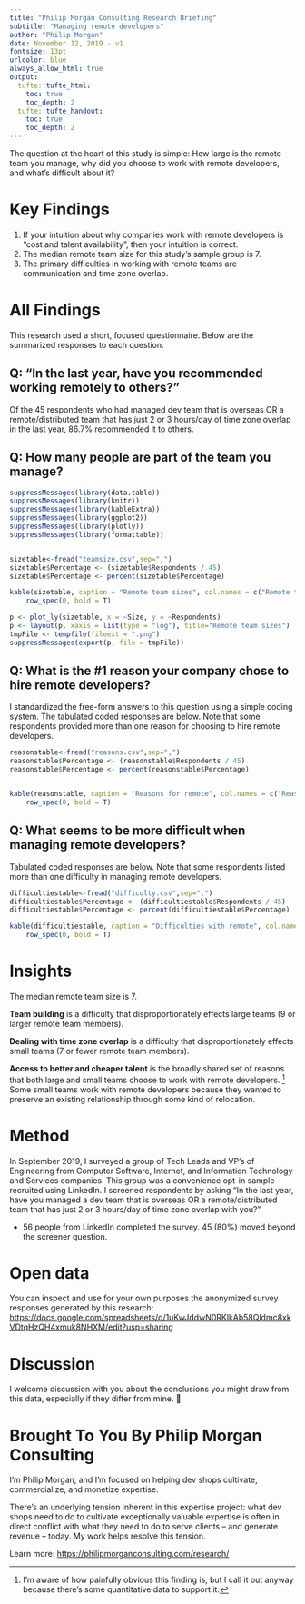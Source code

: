 ```yaml
---
title: "Philip Morgan Consulting Research Briefing"
subtitle: "Managing remote developers"
author: "Philip Morgan"
date: November 12, 2019 - v1
fontsize: 13pt
urlcolor: blue
always_allow_html: true
output:
  tufte::tufte_html:
    toc: true
    toc_depth: 2
  tufte::tufte_handout:
    toc: true
    toc_depth: 2
---
```


\newpage
The question at the heart of this study is simple: How large is the remote team you manage, why did you choose to work with remote developers, and what's difficult about it?

# Key Findings

1. If your intuition about why companies work with remote developers is "cost and talent availability", then your intuition is correct.
2. The median remote team size for this study's sample group is 7.
3. The primary difficulties in working with remote teams are communication and time zone overlap.

\newpage
# All Findings

This research used a short, focused questionnaire. Below are the summarized responses to each question.

## Q: "In the last year, have you recommended working remotely to others?"

Of the 45 respondents who had managed dev team that is overseas OR a remote/distributed team that has just 2 or 3 hours/day of time zone overlap in the last year, 86.7% recommended it to others.

## Q: How many people are part of the team you manage?

```r
suppressMessages(library(data.table))
suppressMessages(library(knitr))
suppressMessages(library(kableExtra))
suppressMessages(library(ggplot2))
suppressMessages(library(plotly))
suppressMessages(library(formattable))


sizetable<-fread("teamsize.csv",sep=",")
sizetable$Percentage <- (sizetable$Respondents / 45)
sizetable$Percentage <- percent(sizetable$Percentage)

kable(sizetable, caption = "Remote team sizes", col.names = c("Remote team size", "Respondents managing a team of this size", "Percentage")) %>%
    row_spec(0, bold = T)

p <- plot_ly(sizetable, x = ~Size, y = ~Respondents)
p <- layout(p, xaxis = list(type = "log"), title="Remote team sizes")
tmpFile <- tempfile(fileext = ".png")
suppressMessages(export(p, file = tmpFile))
```

\newpage
## Q: What is the #1 reason your company chose to hire remote developers?

I standardized the free-form answers to this question using a simple coding system. The tabulated coded responses are below. Note that some respondents provided more than one reason for choosing to hire remote developers.

```r
reasonstable<-fread("reasons.csv",sep=",")
reasonstable$Percentage <- (reasonstable$Respondents / 45)
reasonstable$Percentage <- percent(reasonstable$Percentage)


kable(reasonstable, caption = "Reasons for remote", col.names = c("Reason for remote team", "Respondents indicating this reason", "Percentage")) %>%
    row_spec(0, bold = T)
```

## Q: What seems to be more difficult when managing remote developers?

Tabulated coded responses are below. Note that some respondents listed more than one difficulty in managing remote developers.

```r
difficultiestable<-fread("difficulty.csv",sep=",")
difficultiestable$Percentage <- (difficultiestable$Respondents / 45)
difficultiestable$Percentage <- percent(difficultiestable$Percentage)

kable(difficultiestable, caption = "Difficulties with remote", col.names = c("Primary difficulty", "Respondents indicating this difficulty", "Percentage")) %>%
    row_spec(0, bold = T)
```

# Insights

The median remote team size is 7. 

**Team building** is a difficulty that disproportionately effects large teams (9 or larger remote team members).

**Dealing with time zone overlap** is a difficulty that disproportionately effects small teams (7 or fewer remote team members).

**Access to better and cheaper talent** is the broadly shared set of reasons that both large and small teams choose to work with remote developers. ^[I'm aware of how painfully obvious this finding is, but I call it out anyway because there's some quantitative data to support it.] Some small teams work with remote developers because they wanted to preserve an existing relationship through some kind of relocation.

# Method

In September 2019, I surveyed a group of Tech Leads and VP's of Engineering from Computer Software, Internet, and Information Technology and Services companies. This group was a convenience opt-in sample recruited using LinkedIn. I screened respondents by asking "In the last year, have you managed a dev team that is overseas OR a remote/distributed team that has just 2 or 3 hours/day of time zone overlap with you?"

- 56 people from LinkedIn completed the survey. 45 (80%) moved beyond the screener question.

# Open data

You can inspect and use for your own purposes the anonymized survey responses generated by this research: <https://docs.google.com/spreadsheets/d/1uKwJddwN0RKlkAb58Qldmc8xkVDtqHzQH4xmuk8NHXM/edit?usp=sharing>

# Discussion

I welcome discussion with you about the conclusions you might draw from this data, especially if they differ from mine. 

# Brought To You By Philip Morgan Consulting

I'm Philip Morgan, and I'm focused on helping dev shops cultivate, commercialize, and monetize expertise. 

There's an underlying tension inherent in this expertise project: what dev shops need to do to cultivate exceptionally valuable expertise is often in direct conflict with what they need to do to serve clients -- and generate revenue -- today. My work helps resolve this tension. 

Learn more: 
<https://philipmorganconsulting.com/research/>

